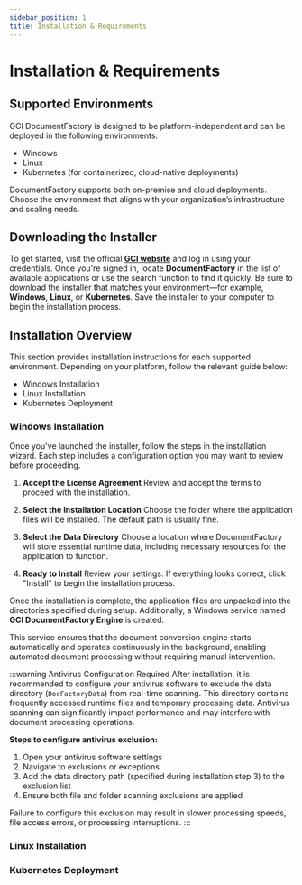 ```yaml
---
sidebar_position: 1
title: Installation & Requirements
---
```



# Installation & Requirements

## Supported Environments

GCI DocumentFactory is designed to be platform-independent and can be deployed in the following environments:

- Windows
- Linux
- Kubernetes (for containerized, cloud-native deployments)

DocumentFactory supports both on-premise and cloud deployments. Choose the environment that aligns with your
organization’s infrastructure and scaling needs.

## Downloading the Installer

To get started, visit the official [**GCI website**](https://cp.globalcents.com/) and log in using your credentials. Once you're signed in, locate
**DocumentFactory** in the list of available applications or use the search function to find it quickly.
Be sure to download the installer that matches your environment—for example, **Windows**, **Linux**, or **Kubernetes**.
Save the installer to your computer to begin the installation process.

## Installation Overview
This section provides installation instructions for each supported environment. Depending on your platform, follow the relevant guide below:

- <Link to="#windows-installation">Windows Installation</Link>
- <Link to="#linux-installation">Linux Installation</Link>
- <Link to="#kubernetes-deployment">Kubernetes Deployment</Link>

### Windows Installation
Once you've launched the installer, follow the steps in the installation wizard.
Each step includes a configuration option you may want to review before proceeding.

1. **Accept the License Agreement**
Review and accept the terms to proceed with the installation.

<DocImage
    src="setup/install_win_license.png"
    alt="Installation License Agreement"
    maxWidth="600px"/>

2. **Select the Installation Location**
Choose the folder where the application files will be installed. The default path is usually fine.

<DocImage
    src="setup/install_win_dest_location.png"
    alt="Installation Destination Location"
    maxWidth="600px"/>

3. **Select the Data Directory**
Choose a location where DocumentFactory will store essential runtime data, including necessary resources for the application to function.

<DocImage
    src="setup/install_win_data_location.png"
    alt="Installation Data Location"
    maxWidth="600px"/>

4. **Ready to Install**
Review your settings. If everything looks correct, click "Install" to begin the installation process.

<DocImage
    src="setup/install_win_ready_install.png"
    alt="Installation Install Review"
    maxWidth="600px"/>

Once the installation is complete, the application files are unpacked into the directories specified during setup.
Additionally, a Windows service named **GCI DocumentFactory Engine** is created.

This service ensures that the document conversion engine starts automatically and operates continuously in the background,
enabling automated document processing without requiring manual intervention.

:::warning Antivirus Configuration Required
After installation, it is recommended to configure your antivirus software to exclude the data directory (`DocFactoryData`) from real-time scanning. This directory contains frequently accessed runtime files and temporary processing data. Antivirus scanning can significantly impact performance and may interfere with document processing operations.

**Steps to configure antivirus exclusion:**
1. Open your antivirus software settings
2. Navigate to exclusions or exceptions
3. Add the data directory path (specified during installation step 3) to the exclusion list
4. Ensure both file and folder scanning exclusions are applied

Failure to configure this exclusion may result in slower processing speeds, file access errors, or processing interruptions.
:::

### Linux Installation

### Kubernetes Deployment
